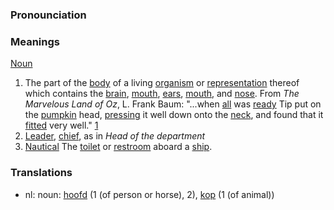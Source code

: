===Pronounciation===

===Meanings===

[[Noun]]

# The part of the [[body]] of a living [[organism]] or [[representation]] thereof which contains the [[brain]], [[mouth]], [[ear|ears]], [[mouth]], and [[nose]].  From ''The Marvelous Land of Oz'', L. Frank Baum: "...when [[all]] was [[ready]] Tip put on the [[pumpkin]] head, [[press|pressing]] it well down onto the [[neck]], and found that it [[fit|fitted]] very well." [http://www.literature.org/authors/baum-l-frank/the-marvelous-land-of-oz/chapter-01.html]
# [[Leader]], [[chief]], as in ''Head of the department''
# [[Nautical terminology|Nautical]] The [[toilet]] or [[restroom]] aboard a [[ship]].

===Translations===
*nl: noun: [[hoofd]] (1 (of person or horse), 2), [[kop]] (1 (of animal))